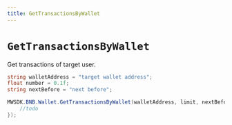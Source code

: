 ```yaml
---
title: GetTransactionsByWallet
---
```


# `GetTransactionsByWallet`

Get transactions of target user.
```csharp
string walletAddress = "target wallet address";
float number = 0.1f;
string nextBefore = "next before";

MWSDK.BNB.Wallet.GetTransactionsByWallet(walletAddress, limit, nextBefore, (res) => {
    //todo
});
```